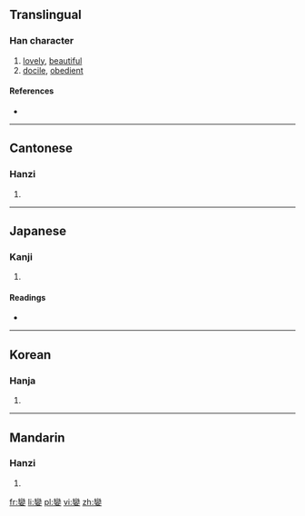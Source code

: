 {{also|娈}}
==Translingual==

===Han character===
{{Han char|rn=38|rad=女|as=19|sn=22|four=2240<sub>1</sub>|canj=女火女 (VFV)|ids=⿱[[䜌]][[女]]}}

# [[lovely]], [[beautiful]]
# [[docile]], [[obedient]]

====References====
* {{Han ref|kx=0274.230|dkj=06912|dj=0542.410|hdz=21091.080|uh=5B4C|ud=23372|bh=F6DC|bd=63196}}

----

==Cantonese==

===Hanzi===
{{yue-hanzi|jyut=[[lyun5]]|y=lyun5|sim=娈}}

# {{defn|lang=yue|sort=女19}}

----

==Japanese==

===Kanji===
{{ja-kanji|grade=|rs=女19}}

# {{defn|lang=ja|sort=女19}}

====Readings====
* {{ja-readings|on=[[れん]] (ren), [[らん]] (ran), [[ばん]] (ban), [[まん]] (man)|kun=[[したう]] (shitau), [[すなお]] (sunao), [[みめよい]] (mimeyoi)}}

----

==Korean==

===Hanja===
{{ko-hanja|hangeul=련|rv=ryeon|mr=ryŏn}}

# {{defn|lang=ko|sort=女19}}

----

==Mandarin==

===Hanzi===
{{cmn-hanzi|sim=娈|pin=[[luán]] ([[luan2]])|wg=luan<sup>2</sup>}}

# {{defn|lang=cmn|sort=女19}}

[[fr:孌]]
[[li:孌]]
[[pl:孌]]
[[vi:孌]]
[[zh:孌]]